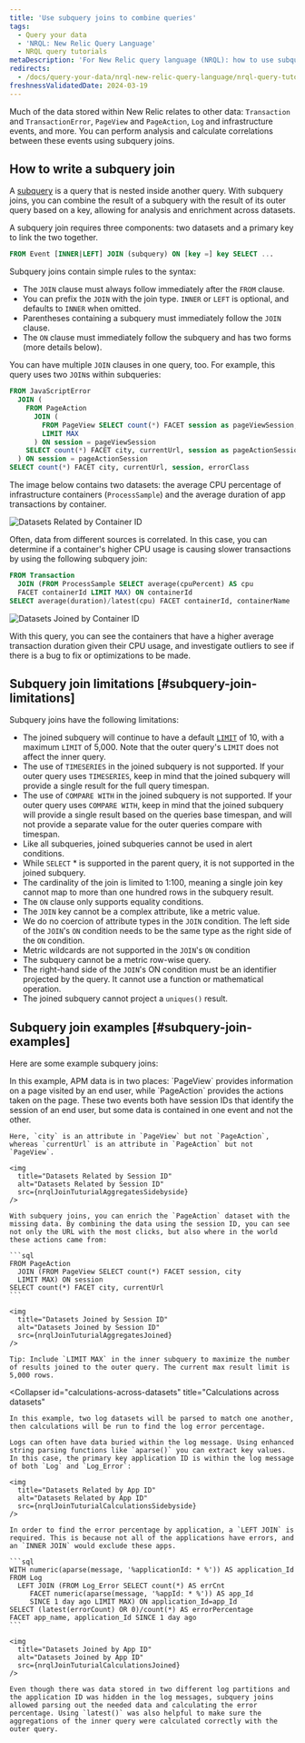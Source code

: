 ```yaml
---
title: 'Use subquery joins to combine queries'
tags:
  - Query your data
  - 'NRQL: New Relic Query Language'
  - NRQL query tutorials
metaDescription: 'For New Relic query language (NRQL): how to use subquery joins.'
redirects:
  - /docs/query-your-data/nrql-new-relic-query-language/nrql-query-tutorials/subquery-joins
freshnessValidatedDate: 2024-03-19
---
```








Much of the data stored within New Relic relates to other data: `Transaction` and `TransactionError`, `PageView` and `PageAction`, `Log` and infrastructure events, and more. You can perform analysis and calculate correlations between these events using subquery joins.

## How to write a subquery join

A [subquery](/docs/query-your-data/nrql-new-relic-query-language/get-started/subqueries-in-nrql) is a query that is nested inside another query. With subquery joins, you can combine the result of a subquery with the result of its outer query based on a key, allowing for analysis and enrichment across datasets.

A subquery join requires three components: two datasets and a primary key to link the two together.

```sql
FROM Event [INNER|LEFT] JOIN (subquery) ON [key =] key SELECT ...
```

Subquery joins contain simple rules to the syntax:

* The `JOIN` clause must always follow immediately after the `FROM` clause.
* You can prefix the `JOIN`  with the join type. `INNER` or `LEFT` is optional, and defaults to `INNER` when omitted.
* Parentheses containing a subquery must immediately follow the `JOIN` clause.
* The `ON` clause must immediately follow the subquery and has two forms (more details below).

You can have multiple `JOIN` clauses in one query, too. For example, this query uses two `JOIN`s within subqueries:

```sql
FROM JavaScriptError
  JOIN (
    FROM PageAction
      JOIN (
        FROM PageView SELECT count(*) FACET session as pageViewSession, city
        LIMIT MAX
      ) ON session = pageViewSession
    SELECT count(*) FACET city, currentUrl, session as pageActionSession
  ) ON session = pageActionSession
SELECT count(*) FACET city, currentUrl, session, errorClass
```

The image below contains two datasets: the average CPU percentage of infrastructure containers (`ProcessSample`) and the average duration of app transactions by container.

<img
  title="Datasets related by container ID"
  alt="Datasets Related by Container ID"
  src={nrqlJoinTuturialRowsSidebyside}
/>

 Often, data from different sources is correlated. In this case, you can determine if a container's higher CPU usage is causing slower transactions by using the following subquery join:

```sql
FROM Transaction
  JOIN (FROM ProcessSample SELECT average(cpuPercent) AS cpu
  FACET containerId LIMIT MAX) ON containerId
SELECT average(duration)/latest(cpu) FACET containerId, containerName
```
<img
  title="Datasets Joined by Container ID"
  alt="Datasets Joined by Container ID"
  src={nrqlJoinTuturialRowsJoined}
/>

With this query, you can see the containers that have a higher average transaction duration given their CPU usage, and investigate outliers to see if there is a bug to fix or optimizations to be made.

## Subquery join limitations [#subquery-join-limitations]

Subquery joins have the following limitations:

* The joined subquery will continue to have a default [`LIMIT`](#sel-limit) of 10, with a
maximum `LIMIT` of 5,000. Note that the outer query's `LIMIT` does not affect the inner query.
* The use of `TIMESERIES` in the joined subquery is not supported. If your outer query uses
`TIMESERIES`, keep in mind that the joined subquery will provide a single result for the full
query timespan.
* The use of `COMPARE WITH` in the joined subquery is not supported. If your outer query uses
`COMPARE WITH`, keep in mind that the joined subquery will provide a single result based on the
queries base timespan, and will not provide a separate value for the outer queries compare with
timespan.
* Like all subqueries, joined subqueries cannot be used in alert conditions.
* While `SELECT` * is supported in the parent query, it is not supported in the joined subquery.
* The cardinality of the join is limited to 1:100, meaning a single join key cannot map to more
than one hundred rows in the subquery result.
* The `ON` clause only supports equality conditions.
* The `JOIN` key cannot be a complex attribute, like a metric value.
* We do no coercion of attribute types in the `JOIN` condition. The left side of the `JOIN`'s `ON`
condition needs to be the same type as the right side of the `ON` condition.
* Metric wildcards are not supported in the `JOIN`'s `ON` condition
* The subquery cannot be a metric row-wise query.
* The right-hand side of the `JOIN`'s ON condition must be an identifier projected by the query. It
cannot use a function or mathematical operation.
* The joined subquery cannot project a `uniques()` result.

## Subquery join examples [#subquery-join-examples]

Here are some example subquery joins:

<CollapserGroup>
  <Collapser
    id="add-missing-data"
    title="Add missing data"
  >
    In this example, APM data is in two places: `PageView` provides information on a page visited by an end user, while `PageAction` provides the actions taken on the page. These two events both have session IDs that identify the session of an end user, but some data is contained in one event and not the other.

    Here, `city` is an attribute in `PageView` but not `PageAction`, whereas `currentUrl` is an attribute in `PageAction` but not `PageView`.

    <img
      title="Datasets Related by Session ID"
      alt="Datasets Related by Session ID"
      src={nrqlJoinTuturialAggregatesSidebyside}
    />

    With subquery joins, you can enrich the `PageAction` dataset with the missing data. By combining the data using the session ID, you can see not only the URL with the most clicks, but also where in the world these actions came from:

    ```sql
    FROM PageAction
      JOIN (FROM PageView SELECT count(*) FACET session, city
      LIMIT MAX) ON session
    SELECT count(*) FACET city, currentUrl
    ```

    <img
      title="Datasets Joined by Session ID"
      alt="Datasets Joined by Session ID"
      src={nrqlJoinTuturialAggregatesJoined}
    />

    Tip: Include `LIMIT MAX` in the inner subquery to maximize the number of results joined to the outer query. The current max result limit is 5,000 rows.
  </Collapser>

  <Collapser
    id="calculations-across-datasets"
    title="Calculations across datasets"
  >
    In this example, two log datasets will be parsed to match one another, then calculations will be run to find the log error percentage.

    Logs can often have data buried within the log message. Using enhanced string parsing functions like `aparse()` you can extract key values. In this case, the primary key application ID is within the log message of both `Log` and `Log_Error`:

    <img
      title="Datasets Related by App ID"
      alt="Datasets Related by App ID"
      src={nrqlJoinTuturialCalculationsSidebyside}
    />

    In order to find the error percentage by application, a `LEFT JOIN` is required. This is because not all of the applications have errors, and an `INNER JOIN` would exclude these apps.

    ```sql
    WITH numeric(aparse(message, '%applicationId: * %')) AS application_Id
    FROM Log
      LEFT JOIN (FROM Log_Error SELECT count(*) AS errCnt
         FACET numeric(aparse(message, '%appId: * %')) AS app_Id
         SINCE 1 day ago LIMIT MAX) ON application_Id=app_Id
    SELECT (latest(errorCount) OR 0)/count(*) AS errorPercentage
    FACET app_name, application_Id SINCE 1 day ago
    ```

    <img
      title="Datasets Joined by App ID"
      alt="Datasets Joined by App ID"
      src={nrqlJoinTuturialCalculationsJoined}
    />

    Even though there was data stored in two different log partitions and the application ID was hidden in the log messages, subquery joins allowed parsing out the needed data and calculating the error percentage. Using `latest()` was also helpful to make sure the aggregations of the inner query were calculated correctly with the outer query.
  </Collapser>
</CollapserGroup>
